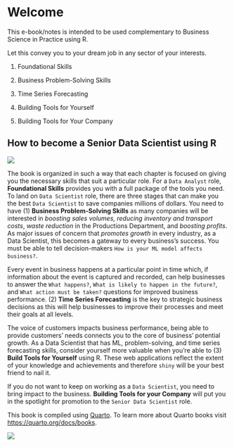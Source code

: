 # Welcome {.unnumbered}

This e-book/notes is intended to be used complementary to Business Science in Practice using R.

Let this convey you to your dream job in any sector of your interests.

1.  Foundational Skills

2.  Business Problem-Solving Skills

3.  Time Series Forecasting

4.  Building Tools for Yourself

5.  Building Tools for Your Company

## How to become a Senior Data Scientist using R {.unnumbered}

![](path2.png){fig-align="center"}

The book is organized in such a way that each chapter is focused on giving you the necessary skills that suit a particular role. For a `Data Analyst` role, **Foundational Skills** provides you with a full package of the tools you need. To land on `Data Scientist` role, there are three stages that can make you the best `Data Scientist` to save companies millions of dollars. You need to have (1) **Business Problem-Solving Skills** as many companies will be interested in *boosting sales volumes, reducing inventory and transport costs*, *waste reduction* in the Productions Department, and *boosting profits*. As major issues of concern that *promotes growth* in every industry, as a Data Scientist, this becomes a gateway to every business's success. You must be able to tell decision-makers `How is your ML model affects business?`.

Every event in business happens at a particular point in time which, if information about the event is captured and recorded, can help businesses to answer the `What happens?`, `What is likely to happen in the future?`, and `What action must be taken?` questions for improved business performance. (2) **Time Series Forecasting** is the key to strategic business decisions as this will help businesses to improve their processes and meet their goals at all levels.

The voice of customers impacts business performance, being able to provide customers' needs connects you to the core of business' potential growth. As a Data Scientist that has ML, problem-solving, and time series forecasting skills, consider yourself more valuable when you're able to (3) **Build Tools for Yourself** using R. These web applications reflect the extent of your knowledge and achievements and therefore `shiny` will be your best friend to nail it.

If you do not want to keep on working as a `Data Scientist`, you need to bring impact to the business. **Building Tools for your Company** will put you in the spotlight for promotion to the `Senior Data Scientist` role.

This book is compiled using [Quarto](https://quarto.org/docs/books). To learn more about Quarto books visit <https://quarto.org/docs/books>.

![](bc-logo.png){fig-align="center"}
